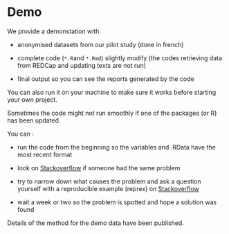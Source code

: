 # Demo {#sec-demo}

We provide a demonstation with

-   anonymised datasets from our pilot study (done in french)

-   complete code (`*.R`and `*.Rmd`) slightly modify (the codes retrieving data from REDCap and updating texts are not run)

-   final output so you can see the reports generated by the code

You can also run it on your machine to make sure it works before starting your own project.

::: {.callout-warning appearance="simple"}
Sometimes the code might not run smoothly if one of the packages (or R) has been updated.

You can :

-   run the code from the beginning so the variables and .RData have the most recent format

-   look on [Stackoverflow](https://www.stackoverflow.com) if someone had the same problem

-   try to narrow down what causes the problem and ask a question yourself with a reproducible example (reprex) on [Stackoverflow](https://www.stackoverflow.com)

-   wait a week or two so the problem is spotted and hope a solution was found
:::

Details of the method for the demo data have been published.
